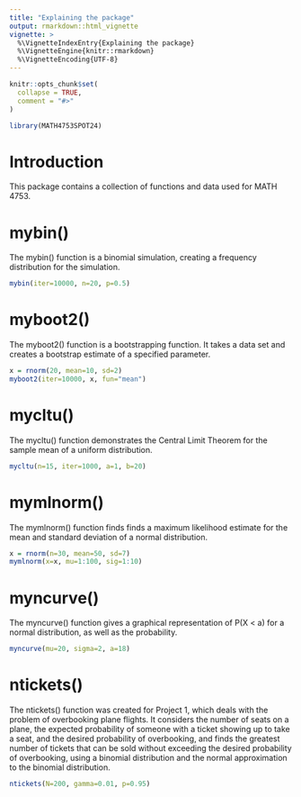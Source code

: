 ```yaml
---
title: "Explaining the package"
output: rmarkdown::html_vignette
vignette: >
  %\VignetteIndexEntry{Explaining the package}
  %\VignetteEngine{knitr::rmarkdown}
  %\VignetteEncoding{UTF-8}
---
```


```r
knitr::opts_chunk$set(
  collapse = TRUE,
  comment = "#>"
)
```

```r
library(MATH4753SPOT24)
```

# Introduction

This package contains a collection of functions and data used for MATH 4753.

# mybin()

The mybin() function is a binomial simulation, creating a frequency distribution for the simulation.

```r
mybin(iter=10000, n=20, p=0.5)
```

# myboot2()

The myboot2() function is a bootstrapping function. It takes a data set and creates a bootstrap estimate of a specified parameter.

```r
x = rnorm(20, mean=10, sd=2)
myboot2(iter=10000, x, fun="mean")
```

# mycltu()

The mycltu() function demonstrates the Central Limit Theorem for the sample mean of a uniform distribution.

```r
mycltu(n=15, iter=1000, a=1, b=20)
```

# mymlnorm()

The mymlnorm() function finds finds a maximum likelihood estimate for the mean and standard deviation of a normal distribution.

```r
x = rnorm(n=30, mean=50, sd=7)
mymlnorm(x=x, mu=1:100, sig=1:10)
```

# myncurve()

The myncurve() function gives a graphical representation of P(X < a) for a normal distribution, as well as the probability.

```r
myncurve(mu=20, sigma=2, a=18)
```

# ntickets()

The ntickets() function was created for Project 1, which deals with the problem of overbooking plane flights. It considers the number of seats on a plane, the expected probability of someone with a ticket showing up to take a seat, and the desired probability of overbooking, and finds the greatest number of tickets that can be sold without exceeding the desired probability of overbooking, using a binomial distribution and the normal approximation to the binomial distribution.

```r
ntickets(N=200, gamma=0.01, p=0.95)
```


